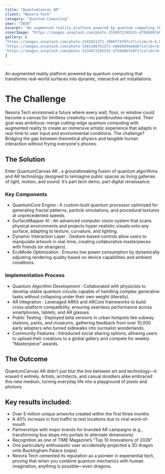 ```yaml
---
title: "QuantumCanvas AR"
client: "Nexora Tech"
category: "Quantum Computing"
year: "2026"
excerpt: "An augmented reality platform powered by quantum computing that transforms real-world surfaces into dynamic, interactive art installations."
coverImage: "https://images.unsplash.com/photo-1534972195531-d756b9bfa9f2?ixlib=rb-4.0.3&amp;auto=format&amp;fit=crop&amp;w=1000&amp;q=80"
gallery: [
"https://images.unsplash.com/photo-1542831371-29b0f74f97c3?ixlib=rb-4.0.3&amp;auto=format&amp;fit=crop&amp;w=1000&amp;q=80",
"https://images.unsplash.com/photo-1501386761571-e08d0d9ee0a6?ixlib=rb-4.0.3&amp;auto=format&amp;fit=crop&amp;w=1000&amp;q=80",
"https://images.unsplash.com/photo-1534972195531-d756b9bfa9f2?ixlib=rb-4.0.3&amp;auto=format&amp;fit=crop&amp;w=1000&amp;q=80"
]

---
```


An augmented reality platform powered by quantum computing that transforms real-world surfaces into dynamic, interactive art installations.

# The Challenge

Nexora Tech envisioned a future where every wall, floor, or window could become a canvas for limitless creativity—no paintbrushes required. Their goal was ambitious: merge cutting-edge quantum computing with augmented reality to create an immersive artistic experience that adapts in real-time to user input and environmental conditions. The challenge? Bridging the gap between theoretical physics and tangible human interaction without frying everyone's phones.

## The Solution

Enter QuantumCanvas AR , a groundbreaking fusion of quantum algorithms and AR technology designed to reimagine public spaces as living galleries of light, motion, and sound. It’s part tech demo, part digital renaissance.

### Key Components

- QuantumCore Engine : A custom-built quantum processor optimized for generating fractal patterns, particle simulations, and procedural textures at unprecedented speeds.
- SurfaceMapper AI : An advanced computer vision system that scans physical environments and projects hyper-realistic visuals onto any surface, adapting to texture, curvature, and lighting.
- Dynamic Interaction Layer : Gesture-based controls allow users to manipulate artwork in real-time, creating collaborative masterpieces with friends (or strangers).
- EcoMode Optimization : Ensures low power consumption by dynamically adjusting rendering quality based on device capabilities and ambient conditions.

### Implementation Process

- Quantum Algorithm Development : Collaborated with physicists to develop stable quantum circuits capable of handling complex generative tasks without collapsing under their own weight (literally).
- AR Integration : Leveraged ARKit and ARCore frameworks to build cross-platform compatibility, ensuring seamless performance across smartphones, tablets, and AR glasses.
- Public Testing : Deployed beta versions in urban hotspots like subway stations, parks, and museums, gathering feedback from over 10,000 early adopters who turned sidewalks into surrealist wonderlands.
- Community Features : Introduced social sharing options, allowing users to upload their creations to a global gallery and compete for weekly “Masterpiece” awards.

## The Outcome

QuantumCanvas AR didn’t just blur the line between art and technology—it erased it entirely. Artists, architects, and casual doodlers alike embraced this new medium, turning everyday life into a playground of pixels and photons.

## Key results included:

- Over 5 million unique artworks created within the first three months
- A 40% increase in foot traffic to test locations due to viral word-of-mouth
- Partnerships with major brands for branded AR campaigns (e.g., transforming bus stops into portals to alternate dimensions)
- Recognition as one of TIME Magazine’s “Top 10 Innovations of 2026”
- One particularly enthusiastic user accidentally projected a 3D dragon onto Buckingham Palace (oops)
- Nexora Tech cemented its reputation as a pioneer in experiential tech, proving that when you combine quantum mechanics with human imagination, anything is possible—even dragons.
